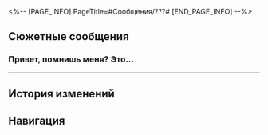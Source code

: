 <%-- [PAGE_INFO]
PageTitle=#Сообщения/???#
[END_PAGE_INFO] --%>
{{Сообщение Инфобокс
|id          = 102
|Изображение = НИП ??? Иконка.png
|Тип         = НИП
|Отправитель = ???
|ПодписьСоо  = 
|Фракция     = Лофу Сяньчжоу
}}

==Сюжетные сообщения==
===Привет, помнишь меня? Это...===
{{Сообщения
|условие_получения = 
|текст =
:'''???:''' Привет, помнишь меня? Это хелиоби, что притворялась женой Вэньюаня.
:'''???:''' Его забрали целители из Комиссии по алхимии... и больше они не возвращались.
:'''???:''' Согласно обычаю лисьего народа, семья умершего должна преподнести ему реликвию.
:'''???:''' Хочу поднести ему бумажного змея в Лисьей усыпальнице Сада безмятежности. Это в моих интересах.
:'''???:''' Когда закончу, меня можно будет запечатать. Увидимся.
}}
----

==История изменений==
{{История изменений|3.5}}

==Навигация==
{{Сообщения Навбокс}}
